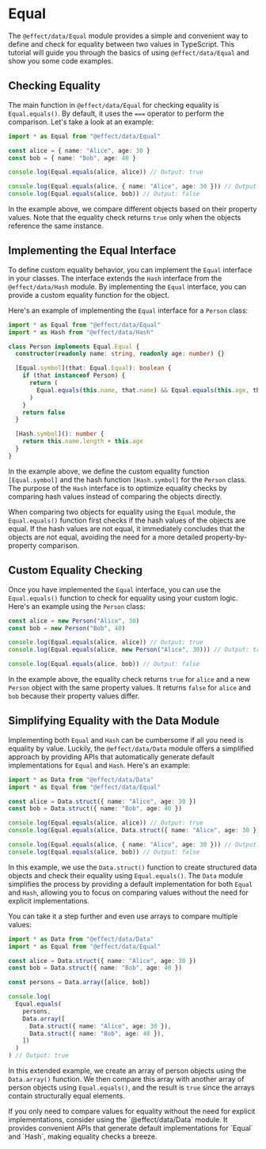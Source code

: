 
# Equal

The `@effect/data/Equal` module provides a simple and convenient way to define and check for equality between two values in TypeScript. This tutorial will guide you through the basics of using `@effect/data/Equal` and show you some code examples.

## Checking Equality

The main function in `@effect/data/Equal` for checking equality is `Equal.equals()`. By default, it uses the `===` operator to perform the comparison. Let's take a look at an example:

```ts
import * as Equal from "@effect/data/Equal"

const alice = { name: "Alice", age: 30 }
const bob = { name: "Bob", age: 40 }

console.log(Equal.equals(alice, alice)) // Output: true

console.log(Equal.equals(alice, { name: "Alice", age: 30 })) // Output: false
console.log(Equal.equals(alice, bob)) // Output: false
```

In the example above, we compare different objects based on their property values. Note that the equality check returns `true` only when the objects reference the same instance.

## Implementing the Equal Interface

To define custom equality behavior, you can implement the `Equal` interface in your classes. The interface extends the `Hash` interface from the `@effect/data/Hash` module. By implementing the `Equal` interface, you can provide a custom equality function for the object.

Here's an example of implementing the `Equal` interface for a `Person` class:

```ts
import * as Equal from "@effect/data/Equal"
import * as Hash from "@effect/data/Hash"

class Person implements Equal.Equal {
  constructor(readonly name: string, readonly age: number) {}

  [Equal.symbol](that: Equal.Equal): boolean {
    if (that instanceof Person) {
      return (
        Equal.equals(this.name, that.name) && Equal.equals(this.age, that.age)
      )
    }
    return false
  }

  [Hash.symbol](): number {
    return this.name.length + this.age
  }
}
```

In the example above, we define the custom equality function `[Equal.symbol]` and the hash function `[Hash.symbol]` for the `Person` class. The purpose of the `Hash` interface is to optimize equality checks by comparing hash values instead of comparing the objects directly.

When comparing two objects for equality using the `Equal` module, the `Equal.equals()` function first checks if the hash values of the objects are equal. If the hash values are not equal, it immediately concludes that the objects are not equal, avoiding the need for a more detailed property-by-property comparison.

## Custom Equality Checking

Once you have implemented the `Equal` interface, you can use the `Equal.equals()` function to check for equality using your custom logic. Here's an example using the `Person` class:

```ts
const alice = new Person("Alice", 30)
const bob = new Person("Bob", 40)

console.log(Equal.equals(alice, alice)) // Output: true
console.log(Equal.equals(alice, new Person("Alice", 30))) // Output: true

console.log(Equal.equals(alice, bob)) // Output: false
```

In the example above, the equality check returns `true` for `alice` and a new `Person` object with the same property values. It returns `false` for `alice` and `bob` because their property values differ.

## Simplifying Equality with the Data Module

Implementing both `Equal` and `Hash` can be cumbersome if all you need is equality by value.
Luckily, the `@effect/data/Data` module offers a simplified approach by providing APIs that automatically generate default implementations for `Equal` and `Hash`.
Here's an example:

```ts
import * as Data from "@effect/data/Data"
import * as Equal from "@effect/data/Equal"

const alice = Data.struct({ name: "Alice", age: 30 })
const bob = Data.struct({ name: "Bob", age: 40 })

console.log(Equal.equals(alice, alice)) // Output: true
console.log(Equal.equals(alice, Data.struct({ name: "Alice", age: 30 }))) // Output: true

console.log(Equal.equals(alice, { name: "Alice", age: 30 })) // Output: false
console.log(Equal.equals(alice, bob)) // Output: false
```

In this example, we use the `Data.struct()` function to create structured data objects and check their equality using `Equal.equals()`. The `Data` module simplifies the process by providing a default implementation for both `Equal` and `Hash`, allowing you to focus on comparing values without the need for explicit implementations.

You can take it a step further and even use arrays to compare multiple values:

```ts
import * as Data from "@effect/data/Data"
import * as Equal from "@effect/data/Equal"

const alice = Data.struct({ name: "Alice", age: 30 })
const bob = Data.struct({ name: "Bob", age: 40 })

const persons = Data.array([alice, bob])

console.log(
  Equal.equals(
    persons,
    Data.array([
      Data.struct({ name: "Alice", age: 30 }),
      Data.struct({ name: "Bob", age: 40 }),
    ])
  )
) // Output: true
```

In this extended example, we create an array of person objects using the `Data.array()` function. We then compare this array with another array of person objects using `Equal.equals()`, and the result is `true` since the arrays contain structurally equal elements.

<Idea>
  If you only need to compare values for equality without the need for explicit
  implementations, consider using the `@effect/data/Data` module. It provides
  convenient APIs that generate default implementations for `Equal` and `Hash`,
  making equality checks a breeze.
</Idea>
